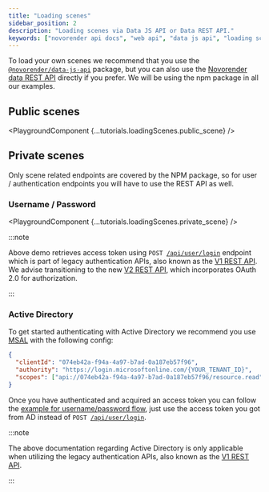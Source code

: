 ```yaml
---
title: "Loading scenes"
sidebar_position: 2
description: "Loading scenes via Data JS API or Data REST API."
keywords: ["novorender api docs", "web api", "data js api", "loading scenes"]
---
```



To load your own scenes we recommend that you use the [`@novorender/data-js-api`](https://docs.novorender.com/docs/data-js-api) package, but you can also use the [Novorender data REST API](https://docs.novorender.com/docs/category/data-rest-api-v1) directly if you prefer.
We will be using the npm package in all our examples.

## Public scenes

<PlaygroundComponent {...tutorials.loadingScenes.public_scene} />

## Private scenes

Only scene related endpoints are covered by the NPM package, so for user / authentication endpoints you will have to use the REST API as well.

### Username / Password

<PlaygroundComponent {...tutorials.loadingScenes.private_scene} />
<br />

:::note

Above demo retrieves access token using <code>POST [/api/user/login](https://docs.novorender.com/docs/rest-api/login)</code> endpoint which is part of legacy authentication APIs, also known as the [V1 REST API](https://docs.novorender.com/docs/category/data-rest-api-v1). We advise transitioning to the new [V2 REST API](https://docs.novorender.com/docs/category/data-rest-api-v2), which incorporates OAuth 2.0 for authorization.

:::

### Active Directory

To get started authenticating with Active Directory we recommend you use [MSAL](https://learn.microsoft.com/en-us/azure/active-directory/develop/msal-overview) with the following config:

```json
{
  "clientId": "074eb42a-f94a-4a97-b7ad-0a187eb57f96",
  "authority": "https://login.microsoftonline.com/{YOUR_TENANT_ID}",
  "scopes": ["api://074eb42a-f94a-4a97-b7ad-0a187eb57f96/resource.read", "api://074eb42a-f94a-4a97-b7ad-0a187eb57f96/scene.edit"]
}
```

Once you have authenticated and acquired an access token you can follow the [example for username/password flow](#username--password), just use the access token you got from AD instead of <code>POST [/api/user/login](https://docs.novorender.com/docs/rest-api/login)</code>.

:::note

The above documentation regarding Active Directory is only applicable when utilizing the legacy authentication APIs, also known as the [V1 REST API](https://docs.novorender.com/docs/category/data-rest-api-v1).

:::